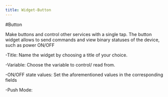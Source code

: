 ```yaml
---
title: Widget-Button
---
```


#Button


Make buttons and control other services with a single tap. The button widget allows to send commands and view binary statuses of the device, such as power ON/OFF


-Title: Name the widget by choosing a title of your choice.

-Variable: Choose the variable to control/ read from.

-ON/OFF state values: Set the aforementioned values in the corresponding fields

-Push Mode: 


